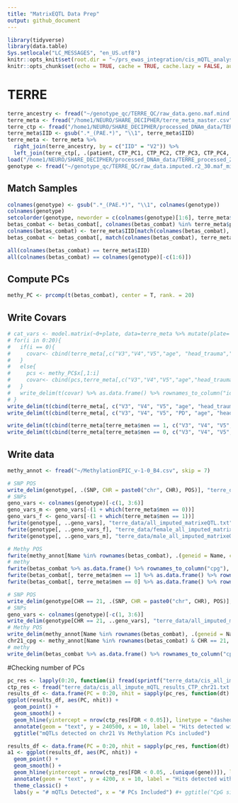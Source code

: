 ```yaml
---
title: "MatrixEQTL Data Prep"
output: github_document
---
```


```r
library(tidyverse)
library(data.table)
Sys.setlocale("LC_MESSAGES", "en_US.utf8")
knitr::opts_knit$set(root.dir = "~/prs_ewas_integration/cis_mQTL_analyses")
knitr::opts_chunk$set(echo = TRUE, cache = TRUE, cache.lazy = FALSE, autodep = TRUE)
```

# TERRE

```r
terre_ancestry <- fread("~/genotype_qc/TERRE_QC/raw_data.geno.maf.mind.sex_check.het_filter.ibd_filter.eigenvec")
terre_meta <- fread("/home1/NEURO/SHARE_DECIPHER/terre_meta_master.csv")
terre_ctp <- fread("/home1/NEURO/SHARE_DECIPHER/processed_DNAm_data/TERRE_processed_2021/meta_TERRE_funnorm_robCTP.txt")
terre_meta$IID <- gsub(".*_(PAE.*)", "\\1", terre_meta$IID)
terre_meta <- terre_meta %>%
  right_join(terre_ancestry, by = c("IID" = "V2")) %>%
  left_join(terre_ctp[, .(patient, CTP_PC1, CTP_PC2, CTP_PC3, CTP_PC4, CTP_PC5)], by = "patient")
load("/home1/NEURO/SHARE_DECIPHER/processed_DNAm_data/TERRE_processed_2021/betas_combat.RData") # betas_combat
genotype <- fread("~/genotype_qc/TERRE_QC/raw_data.imputed.r2_30.maf_mismatch.traw")
```

## Match Samples
```r
colnames(genotype) <- gsub(".*_(PAE.*)", "\\1", colnames(genotype))
colnames(genotype)
setcolorder(genotype, neworder = c(colnames(genotype)[1:6], terre_meta$IID))
betas_combat <- betas_combat[, colnames(betas_combat) %in% terre_meta$patient]
colnames(betas_combat) <- terre_meta$IID[match(colnames(betas_combat), terre_meta$patient)]
betas_combat <- betas_combat[, match(colnames(betas_combat), terre_meta$IID)]
```
```r
all(colnames(betas_combat) == terre_meta$IID)
all(colnames(betas_combat) == colnames(genotype)[-c(1:6)])
```
## Compute PCs
```r
methy_PC <- prcomp(t(betas_combat), center = T, rank. = 20)
```

## Write Covars

```r
# cat_vars <- model.matrix(~0+plate, data=terre_meta %>% mutate(plate= as.factor(plate)))
# for(i in 0:20){
#   if(i == 0){
#     covar<- cbind(terre_meta[,c("V3","V4","V5","age", "head_trauma","men")])
#   }
#   else{
#     pcs <- methy_PC$x[,1:i]
#     covar<- cbind(pcs,terre_meta[,c("V3","V4","V5","age","head_trauma","men")])
#   }
#   write_delim(t(covar) %>% as.data.frame() %>% rownames_to_column("id"),sprintf("terre_data/covariates_%d_methy_PC.txt",i))
# }
write_delim(t(cbind(terre_meta[, c("V3", "V4", "V5", "age", "head_trauma", "men", "CTP_PC1", "CTP_PC2", "CTP_PC3", "CTP_PC4", "CTP_PC5")])) %>% as.data.frame() %>% rownames_to_column("id"), "terre_data/covariates_CTP.txt")
write_delim(t(cbind(terre_meta[, c("V3", "V4", "V5", "PD", "age", "head_trauma", "men", "CTP_PC1", "CTP_PC2", "CTP_PC3", "CTP_PC4", "CTP_PC5")])) %>% as.data.frame() %>% rownames_to_column("id"), "terre_data/covariates_CTP_PD.txt")

write_delim(t(cbind(terre_meta[terre_meta$men == 1, c("V3", "V4", "V5", "PD", "age", "head_trauma", "CTP_PC1", "CTP_PC2", "CTP_PC3", "CTP_PC4", "CTP_PC5")])) %>% as.data.frame() %>% rownames_to_column("id"), "terre_data/male_covariates_PD_CTP.txt")
write_delim(t(cbind(terre_meta[terre_meta$men == 0, c("V3", "V4", "V5", "PD", "age", "head_trauma", "CTP_PC1", "CTP_PC2", "CTP_PC3", "CTP_PC4", "CTP_PC5")])) %>% as.data.frame() %>% rownames_to_column("id"), "terre_data/female_covariates_PD_CTP.txt")
```

## Write data
```r
methy_annot <- fread("~/MethylationEPIC_v-1-0_B4.csv", skip = 7)
```

```r
# SNP POS
write_delim(genotype[, .(SNP, CHR = paste0("chr", CHR), POS)], "terre_data/snp_pos.txt")
# SNPs
geno_vars <- colnames(genotype)[-c(1, 3:6)]
geno_vars_m <- geno_vars[-(1 + which(terre_meta$men == 0))]
geno_vars_f <- geno_vars[-(1 + which(terre_meta$men == 1))]
fwrite(genotype[, ..geno_vars], "terre_data/all_imputed_matrixeQTL.txt", sep = " ", quote = F)
fwrite(genotype[, ..geno_vars_f], "terre_data/female_all_imputed_matrixeQTL.txt", sep = " ", quote = F)
fwrite(genotype[, ..geno_vars_m], "terre_data/male_all_imputed_matrixeQTL.txt", sep = " ", quote = F)

# Methy POS
fwrite(methy_annot[Name %in% rownames(betas_combat), .(geneid = Name, chr = paste0("chr", CHR), s1 = MAPINFO, s2 = MAPINFO)], "terre_data/probe_pos.txt", sep = " ", quote = F)
# methy
fwrite(betas_combat %>% as.data.frame() %>% rownames_to_column("cpg"), "terre_data/methylation_combat.txt", sep = " ", quote = F)
fwrite(betas_combat[, terre_meta$men == 1] %>% as.data.frame() %>% rownames_to_column("cpg"), "terre_data/male_methylation_combat.txt", sep = " ", quote = F)
fwrite(betas_combat[, terre_meta$men == 0] %>% as.data.frame() %>% rownames_to_column("cpg"), "terre_data/female_methylation_combat.txt", sep = " ", quote = F)

# SNP POS
write_delim(genotype[CHR == 21, .(SNP, CHR = paste0("chr", CHR), POS)], "terre_data/snp_pos_chr21.txt")
# SNPs
geno_vars <- colnames(genotype)[-c(1, 3:6)]
write_delim(genotype[CHR == 21, ..geno_vars], "terre_data/all_imputed_matrixeQTL_chr21.txt")
# Methy POS
write_delim(methy_annot[Name %in% rownames(betas_combat), .(geneid = Name, chr = paste0("chr", CHR), s1 = MAPINFO, s2 = MAPINFO)][chr == "chr21"], "terre_data/probe_pos_chr21.txt")
chr21_cpg <- methy_annot[Name %in% rownames(betas_combat) & CHR == 21, ]$Name
# methy
write_delim(betas_combat %>% as.data.frame() %>% rownames_to_column("cpg") %>% filter(cpg %in% chr21_cpg), "terre_data/methylation_combat_chr21.txt")
```


#Checking number of PCs

```r
pc_res <- lapply(0:20, function(i) fread(sprintf("terre_data/cis_all_impute_mQTL_results_%d_methy_PC_chr21.txt.gz", i)))
ctp_res <- fread("terre_data/cis_all_impute_mQTL_results_CTP_chr21.txt.gz")
results_df <- data.frame(PC = 0:20, nhit = sapply(pc_res, function(dt) nrow(dt[FDR < 0.05])))
ggplot(results_df, aes(PC, nhit)) +
  geom_point() +
  geom_smooth() +
  geom_hline(yintercept = nrow(ctp_res[FDR < 0.05]), linetype = "dashed") +
  annotate(geom = "text", y = 240500, x = 10, label = "Hits detected with CTP PC") +
  ggtitle("mQTLs detected on chr21 Vs Methylation PCs included")

results_df <- data.frame(PC = 0:20, nhit = sapply(pc_res, function(dt) nrow(dt[`p-value` < (0.05 / .N), .(unique(gene))])))
a1 <- ggplot(results_df, aes(PC, nhit)) +
  geom_point() +
  geom_smooth() +
  geom_hline(yintercept = nrow(ctp_res[FDR < 0.05, .(unique(gene))]), linetype = "dashed") +
  annotate(geom = "text", y = 4200, x = 10, label = "Hits detected with cell type 5 proportion PCs") +
  theme_classic() +
  labs(y = "# mQTLs Detected", x = "# PCs Included") #+ ggtitle("CpG sites on chr21 with one mQTL Vs Methylation PCs included")
```
